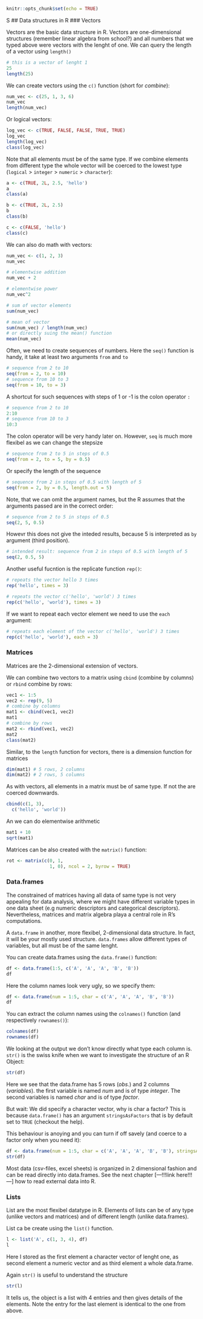 ```r
knitr::opts_chunk$set(echo = TRUE)
```

S
## Data structures in R
### Vectors

Vectors are the basic data structure in R. 
Vectors are one-dimensional structures (remember linear algebra from school?) and all numbers that we typed above were vectors with the lenght of one.
We can query the length of a vector using `length()`

```r
# this is a vector of lenght 1
25
length(25)
```

We can create vectors using the `c()` function (short for *combine*):

```r
num_vec <- c(25, 1, 3, 6)
num_vec
length(num_vec)
```

Or logical vectors:

```r
log_vec <- c(TRUE, FALSE, FALSE, TRUE, TRUE)
log_vec
length(log_vec)
class(log_vec)
```

Note that all elements must be of the same type. 
If we combine elements from different type the whole vector will be coerced to the lowest type (`logical` > `integer` > `numeric` > `character`):

```r
a <- c(TRUE, 2L, 2.5, 'hello')
a
class(a)

b <- c(TRUE, 2L, 2.5)
b
class(b)

c <- c(FALSE, 'hello')
class(c)
```

We can also do math with vectors:

```r
num_vec <- c(1, 2, 3)
num_vec
```

```r
# elementwise addition
num_vec + 2
```

```r
# elementwise power
num_vec^2
```

```r
# sum of vector elements
sum(num_vec)
```

```r
# mean of vector
sum(num_vec) / length(num_vec)
# or directly suing the mean() function
mean(num_vec)
```


Often, we need to create sequences of numbers.
Here the `seq()` function is handy, it take at least two arguments `from` and `to`

```r
# sequence from 2 to 10
seq(from = 2, to = 10)
# sequence from 10 to 3
seq(from = 10, to = 3)
```

A shortcut for such sequences with steps of 1 or -1 is the colon operator `:`

```r
# sequence from 2 to 10
2:10
# sequence from 10 to 3
10:3
```

The colon operator will be very handy later on. 
However, `seq` is much more flexibel as we can change the stepsize

```r
# sequence from 2 to 5 in steps of 0.5
seq(from = 2, to = 5, by = 0.5)
```

Or specify the length of the sequence

```r
# sequence from 2 in steps of 0.5 with length of 5
seq(from = 2, by = 0.5, length.out = 5)
```

Note, that we can omit the argument names, but the R assumes that the arguments passed are in the correct order:

```r
# sequence from 2 to 5 in steps of 0.5
seq(2, 5, 0.5)
```

Howevr this does not give the inteded results, because 5 is interpreted as `by` argument (third position).
```r
# intended result: sequence from 2 in steps of 0.5 with length of 5
seq(2, 0.5, 5)
```



Another useful fucntion is the replicate function `rep()`:


```r
# repeats the vector hello 3 times
rep('hello', times = 3)
```

```r
# repeats the vector c('hello', 'world') 3 times
rep(c('hello', 'world'), times = 3)
```

If we want to repeat each vector element we need to use the `each` argument:


```r
# repeats each element of the vector c('hello', 'world') 3 times
rep(c('hello', 'world'), each = 3)
```




### Matrices

Matrices are the 2-dimensional extension of vectors. 

We can combine two vectors to a matrix using `cbind` (combine by columns) or `rbind` combine by rows:

```r
vec1 <- 1:5
vec2 <- rep(9, 5)
# combine by columns
mat1 <- cbind(vec1, vec2)
mat1
# combine by rows
mat2 <- rbind(vec1, vec2)
mat2
class(mat2)
```

Similar, to the `length` function for vectors, there is a dimension function for matrices

```r
dim(mat1) # 5 rows, 2 columns
dim(mat2) # 2 rows, 5 columns
```

As with vectors, all elements in a matrix must be of same type. If not the are coerced downwards.

```r
cbind(c(1, 3), 
  c('hello', 'world'))
```

An we can do elementwise arithmetic

```r
mat1 + 10
sqrt(mat1)
```

Matrices can be also created with the `matrix()` function:


```r
rot <- matrix(c(0, 1, 
                1, 0), ncol = 2, byrow = TRUE)
```



### Data.frames
The constrained of matrices having all data of same type is not very appealing for data analysis, where we might have different variable types in one data sheet (e.g numeric descriptors and categorical descriptors). 
Nevertheless, matrices and matrix algebra playa a central role in R's computations.

A `data.frame` in another, more flexibel, 2-dimensional data structure. 
In fact, it will be your mostly used structure. 
`data.frames` allow different types of variables, but all must be of the same lenght.

You can create data.frames using the `data.frame()` function:

```r
df <- data.frame(1:5, c('A', 'A', 'A', 'B', 'B'))
df
```

Here the column names look very ugly, so we specify them:

```r
df <- data.frame(num = 1:5, char = c('A', 'A', 'A', 'B', 'B'))
df
```

You can extract the column names using the `colnames()` function (and respectively `rownames()`):

```r
colnames(df)
rownames(df)
```


We looking at the output we don't know directly what type each column is. 
`str()` is the swiss knife when we want to investigate the structure of an R Object:

```r
str(df)
```

Here we see that the data.frame has 5 rows (*obs.*) and 2 columns (*variables*). 
the first variable is named *num* and is of type *integer*.
The second variables is named *char* and is of type *factor*.

But wait: We did specify a character vector, why is char a factor? 
This is because `data.frame()` has an argument `stringsAsFactors` that is by default set to `TRUE` (checkout the help). 

This behaviour is anoying and you can turn if off savely (and coerce to a factor only when you need it):

```r
df <- data.frame(num = 1:5, char = c('A', 'A', 'A', 'B', 'B'), stringsAsFactors = FALSE)
str(df)
```

Most data (csv-files, excel sheets) is organized in 2 dimensional fashion and can be read directly into data.frames. See the next chapter [---!!!link here!!!---] how to read external data into R.



### Lists

List are the most flexibel datatype in R.
Elements of  lists can be of any type (unlike vectors and matrices) and of different length (unlike data.frames).

List ca be create using the `list()` function.

```r
l <- list('A', c(1, 3, 4), df)
l
```

Here I stored as the first element a character vector of lenght one, as second element a numeric vector and as third element a whole data.frame.

Again `str()` is useful to understand the structure
```r
str(l)
```

It tells us, the object is a list with 4 entries and then gives details of the elements. Note the entry for the last element is identical to the one from above.

